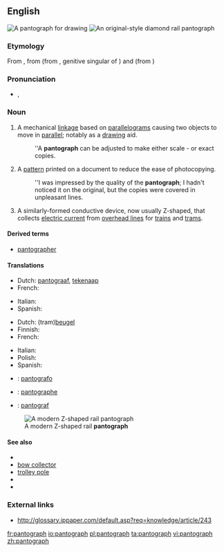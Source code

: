 {{tearoom}}
==English==
[[Image:Pantograph (cropped).jpg|thumb|A '''pantograph''' for drawing]]
[[Image:Schynige Platte diamond pantograph.jpg|thumb|An original-style diamond rail '''pantograph''']]

===Etymology===
From {{etyl|fr|en}} {{term|pantographe|lang=fr}}, from {{term|panto-|lang=fr}} (from {{etyl|grc|en}} {{term|παντός|lang=grc|tr=pantos}}, genitive singular of {{term|πᾶν||tr=pan|lang=grc|all}}) and {{term|-graphe|lang=fr}} (from {{term|γράφειν||lang=grc|tr=graphein|to write}})

===Pronunciation===
* {{a|UK}} {{IPA|/ˈpantəɡɹɑːf/|/ˈpantəɡɹaf/}}, {{SAMPA|/"p{nt.@.gr{f/}}

===Noun===
{{en-noun}}

# A mechanical [[linkage]] based on [[parallelogram]]s causing two objects to move in [[parallel]]; notably as a [[drawing]] aid.
#: ''A '''pantograph''' can be adjusted to make either scale - or exact copies.
# A [[pattern]] printed on a document to reduce the ease of photocopying.
#: ''I was impressed by the quality of the '''pantograph'''; I hadn't noticed it on the original, but the copies were covered in unpleasant lines.
# {{rail transport}} A similarly-formed conductive device, now usually Z-shaped, that collects [[electric current]] from [[overhead line]]s for [[train]]s and [[tram]]s.

====Derived terms====
* [[pantographer]]

====Translations====
{{trans-top|mechanical drawing aid}}
* Dutch: [[pantograaf]], [[tekenaap]] {{m}}
* French: {{t+|fr|pantographe|m}}
{{trans-mid}}
* Italian: {{t+|it|pantografo|m}}
* Spanish: {{t|es|pantógrafo|m}}
{{trans-bottom}}

{{trans-top|rail transport: Device that collects electric current from overhead lines}}
* Dutch: (tram)[[beugel]]
* Finnish: {{t-|fi|virroitin}}
* French: {{t+|fr|pantographe|m}}
{{trans-mid}}
* Italian: {{t+|it|pantografo|m}}
* Polish: {{t|pl|pantograf|m}}
* Spanish: {{t|es|pantógrafo|m}}
{{trans-bottom}}

{{checktrans-top}}
* {{ttbc|Esperanto}}: [[pantografo]]
* {{ttbc|French}}: [[pantographe]] {{m}}
{{trans-mid}}
* {{ttbc|Norwegian}}: [[pantograf]]
{{trans-bottom}}

[[Image:Pantograaf lichtrail.jpg|thumb|A modern Z-shaped rail '''pantograph''']]

====See also====
* {{pedia}}
* [[bow collector]]
* [[trolley pole]]
* {{pedialite|Pantograph (rail)}}
* {{commonslite|Category:Pantographs|Pantographs}}

===External links===
* http://glossary.ippaper.com/default.asp?req=knowledge/article/243

[[fr:pantograph]]
[[io:pantograph]]
[[pl:pantograph]]
[[ta:pantograph]]
[[vi:pantograph]]
[[zh:pantograph]]